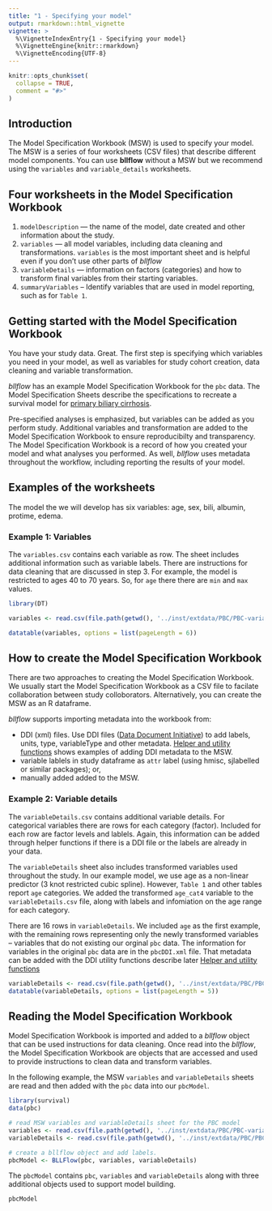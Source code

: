 ```yaml
---
title: "1 - Specifying your model"
output: rmarkdown::html_vignette
vignette: >
  %\VignetteIndexEntry{1 - Specifying your model}
  %\VignetteEngine{knitr::rmarkdown}
  %\VignetteEncoding{UTF-8}
---
```


```r
knitr::opts_chunk$set(
  collapse = TRUE,
  comment = "#>"
)
```
## Introduction
The Model Specification Workbook (MSW) is used to specify your model. The MSW is 
a series of four worksheets (CSV files) that describe different model components. 
You can use __bllflow__ without a MSW but we recommend using the 
`variables` and `variable_details` worksheets. 
 
## Four worksheets in the Model Specification Workbook
1) `modelDescription` --- the name of the model, date created and other 
information about the study.
1) `variables` --- all model variables, including data cleaning and 
transformations. `variables` is the most important sheet and is helpful even if you don't use other parts of _bllflow_
1) `variableDetails` --- information on factors (categories) and how to transform
 final variables from their starting variables. 
1) `summaryVariables` -- Identify variables that are used in model reporting, such as 
for `Table 1`. 

## Getting started with the Model Specification Workbook
You have your study data. Great. The first step is specifying which variables you 
need in your model, as well as variables for study cohort creation, data cleaning and variable transformation. 

_bllflow_ has an example Model Specification Workbook for the `pbc` data. The Model Specification Sheets describe the specifications to recreate a survival model for [primary biliary cirrhosis](https://aasldpubs.onlinelibrary.wiley.com/doi/pdf/10.1002/hep.1840100102). 

Pre-specified analyses is emphasized, but variables can be added as you perform study. Additional variables and transformation are added to the Model Specification Workbook to ensure reproducibilty and transparency. The Model Specification Workbook is a record of how you created your model and what analyses you performed. As well, _bllflow_ uses metadata throughout the workflow, including reporting the results of your model. 

## Examples of the worksheets
The model the we will develop has six variables: age, sex, bili, albumin, protime, edema. 

### Example 1: Variables
The `variables.csv` contains each variable as row. The sheet includes additional information such as variable labels. There are instructions for data cleaning that are discussed in step 3. For example, the model is restricted to ages 40 to 70 years. So, for `age` there there are `min` and `max` values. 

```r
library(DT)

variables <- read.csv(file.path(getwd(), '../inst/extdata/PBC/PBC-variables.csv'))

datatable(variables, options = list(pageLength = 6))
```

## How to create the Model Specification Workbook
There are two approaches to creating the Model Specification Workbook. We usually start the Model Specification Workbook as a CSV file to facilate collaboration between study colloborators. Alternatively, you can create the MSW as an R dataframe.

_bllflow_ supports importing metadata into the workbook from:

- DDI (xml) files. Use DDI files ([Data Document Initiative](https://www.ddialliance.org)) to add labels, units, type, variableType and other metadata. [Helper and utility functions](vignettes/i_helper_functions.Rmd) shows examples of adding DDI metadata to the MSW. 
- variable lablels in study dataframe as `attr` label (using hmisc, sjlabelled or
similar packages); or,
- manually added added to the MSW.

### Example 2: Variable details
The `variableDetails.csv` contains additional variable details. For categorical variables there are rows for each category (factor). Included for each row are factor levels and lablels. Again, this information can be added through helper functions if there is a DDI file or the labels are already in your data. 

The `variableDetails` sheet also includes transformed variables used throughout the study. In our example model, we use age as a non-linear predictor (3 knot restricted cubic spline). However, `Table 1` and other tables report `age` categories. We added the transformed `age_cat4` variable to the `variableDetails.csv` file, along with labels and infomiation on the age range for each category. 

There are 16 rows in `variableDetails`. We included `age` as the first example, with the remaining rows representing only the newly transformed variables -- variables that do not existing our orginal `pbc` data. The information for variables in the original `pbc` data are in the `pbcDDI.xml` file. That metadata can be added with the DDI utility functions describe later [Helper and utility functions](vignettes/i_helper_functions.Rmd)

```r
variableDetails <- read.csv(file.path(getwd(), '../inst/extdata/PBC/PBC-variableDetails.csv'))
datatable(variableDetails, options = list(pageLength = 5))
```

## Reading the Model Specification Workbook
Model Specification Workbook is imported and added to a _bllflow_ object that can be used instructions for data cleaning. Once read into the _bllflow_, the Model Specification Workbook are objects that are accessed and used to provide instructions to clean data and transform variables. 

In the following example, the MSW `variables` and `variableDetails` sheets are read and then added with the `pbc` data into our `pbcModel`.
```r
library(survival)
data(pbc)

# read MSW variables and variableDetails sheet for the PBC model
variables <- read.csv(file.path(getwd(), '../inst/extdata/PBC/PBC-variables.csv'))
variableDetails <- read.csv(file.path(getwd(), '../inst/extdata/PBC/PBC-variableDetails.csv'))

# create a bllflow object and add labels.
pbcModel <- BLLFlow(pbc, variables, variableDetails)
```
The `pbcModel` contains `pbc`, `variables` and `variableDetails` along with three additional objects used to support model building.
```r
pbcModel
```